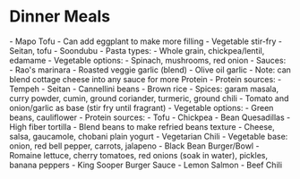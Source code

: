 
# Dinner Meals

<Accordion title="Asian Food">
- Mapo Tofu
  - Can add eggplant to make more filling
- Vegetable stir-fry
  - Seitan, tofu
- Soondubu
</Accordion>

<Accordion title="Pasta Variations">
- Pasta types:
  - Whole grain, chickpea/lentil, edamame
- Vegetable options:
  - Spinach, mushrooms, red onion
- Sauces:
  - Rao's marinara
  - Roasted veggie garlic (blend)
  - Olive oil garlic
  - Note: can blend cottage cheese into any sauce for more Protein
- Protein sources:
  - Tempeh 
  - Seitan
  - Cannellini beans
</Accordion>

<Accordion title="Curry">
- Brown rice
- Spices: garam masala, curry powder, cumin, ground coriander, turmeric, ground chili
- Tomato and onion/garlic as base (stir fry until fragrant)
- Vegetable options:
  - Green beans, cauliflower
- Protein sources:
  - Tofu
  - Chickpea
</Accordion>

<Accordion title="Mexican Food">
- Bean Quesadillas
  - High fiber tortilla
  - Blend beans to make refried beans texture
  - Cheese, salsa, gaucamole, chobani plain yogurt
</Accordion>

<Accordion title="American Food">
- Vegetarian Chili
  - Vegetable base: onion, red bell pepper, carrots, jalapeno
- Black Bean Burger/Bowl
  - Romaine lettuce, cherry tomatoes, red onions (soak in water), pickles, banana peppers
  - King Sooper Burger Sauce
</Accordion>

<Accordion title="Occasional Meats">
- Lemon Salmon
- Beef Chili
</Accordion>
